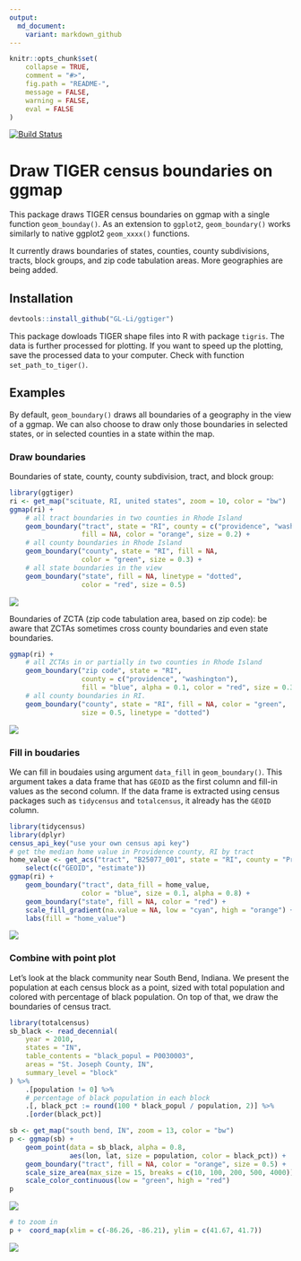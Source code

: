 ```yaml
---
output:
  md_document:
    variant: markdown_github
---
```



```r
knitr::opts_chunk$set(
    collapse = TRUE,
    comment = "#>",
    fig.path = "README-",
    message = FALSE,
    warning = FALSE,
    eval = FALSE
)
```




[![Build Status](https://travis-ci.org/GL-Li/ggtiger.svg?branch=master)](https://travis-ci.org/GL-Li/ggtiger)

# Draw TIGER census boundaries on ggmap

This package draws TIGER census boundaries on ggmap with a single function `geom_bounday()`. As an extension to `ggplot2`, `geom_boundary()` works similarly to native ggplot2 `geom_xxxx()` functions.

It currently draws boundaries of states, counties, county subdivisions, tracts, block groups, and zip code tabulation areas. More geographies are being added.


## Installation

```r
devtools::install_github("GL-Li/ggtiger")
```

This package dowloads TIGER shape files into R with package `tigris`. The data is further processed for plotting. If you want to speed up the plotting, save the processed data to your computer. Check with function `set_path_to_tiger()`. 


## Examples
By default, `geom_boundary()` draws all boundaries of a geography in the view of a ggmap. We can also choose to draw only those boundaries in selected states, or in selected counties in a state within the map.

### Draw boundaries
Boundaries of state, county, county subdivision, tract, and block group:
```r
library(ggtiger)
ri <- get_map("scituate, RI, united states", zoom = 10, color = "bw")
ggmap(ri) +
    # all tract boundaries in two counties in Rhode Island
    geom_boundary("tract", state = "RI", county = c("providence", "washington"),
                  fill = NA, color = "orange", size = 0.2) +
    # all county boundaries in Rhode Island
    geom_boundary("county", state = "RI", fill = NA, 
                  color = "green", size = 0.3) +
    # all state boundaries in the view
    geom_boundary("state", fill = NA, linetype = "dotted", 
                  color = "red", size = 0.5)

```

![](figures/boundaries.png)

 Boundaries of ZCTA (zip code tabulation area, based on zip code): be aware that ZCTAs sometimes cross county boundaries and even state boundaries.
```r
ggmap(ri) +
    # all ZCTAs in or partially in two counties in Rhode Island
    geom_boundary("zip code", state = "RI", 
                  county = c("providence", "washington"),
                  fill = "blue", alpha = 0.1, color = "red", size = 0.3) +
    # all county boundaries in RI. 
    geom_boundary("county", state = "RI", fill = NA, color = "green", 
                  size = 0.5, linetype = "dotted")

```

![](figures/zip_code.png)


### Fill in boudaries
We can fill in boudaies using argument `data_fill` in `geom_boundary()`. This argument takes a data frame that has `GEOID` as the first column and fill-in values as the second column. If the data frame is extracted using census packages such as `tidycensus` and `totalcensus`, it already has the `GEOID` column.

```r
library(tidycensus)
library(dplyr)
census_api_key("use your own census api key")
# get the median home value in Providence county, RI by tract
home_value <- get_acs("tract", "B25077_001", state = "RI", county = "Providence") %>%
    select(c("GEOID", "estimate"))
ggmap(ri) +
    geom_boundary("tract", data_fill = home_value, 
                  color = "blue", size = 0.1, alpha = 0.8) +
    geom_boundary("state", fill = NA, color = "red") +
    scale_fill_gradient(na.value = NA, low = "cyan", high = "orange") +
    labs(fill = "home_value")
```

![](figures/boundaries_with_fill.png)


### Combine with point plot
Let's look at the black community near South Bend, Indiana. We present the population at each census block as a point, sized with total population and colored with percentage of black population. On top of that, we draw the boundaries of census tract.

```r
library(totalcensus)
sb_black <- read_decennial(
    year = 2010,
    states = "IN",
    table_contents = "black_popul = P0030003",
    areas = "St. Joseph County, IN",
    summary_level = "block"
) %>% 
    .[population != 0] %>%
    # percentage of black population in each block
    .[, black_pct := round(100 * black_popul / population, 2)] %>%
    .[order(black_pct)]

sb <- get_map("south bend, IN", zoom = 13, color = "bw")
p <- ggmap(sb) +
    geom_point(data = sb_black, alpha = 0.8,
               aes(lon, lat, size = population, color = black_pct)) +
    geom_boundary("tract", fill = NA, color = "orange", size = 0.5) +
    scale_size_area(max_size = 15, breaks = c(10, 100, 200, 500, 4000)) +
    scale_color_continuous(low = "green", high = "red") 
p
```

![](figures/boundaries_with_point.png)


```r
# to zoom in
p +  coord_map(xlim = c(-86.26, -86.21), ylim = c(41.67, 41.7))
```

![](figures/boundaries_with_point_zoom.png)

